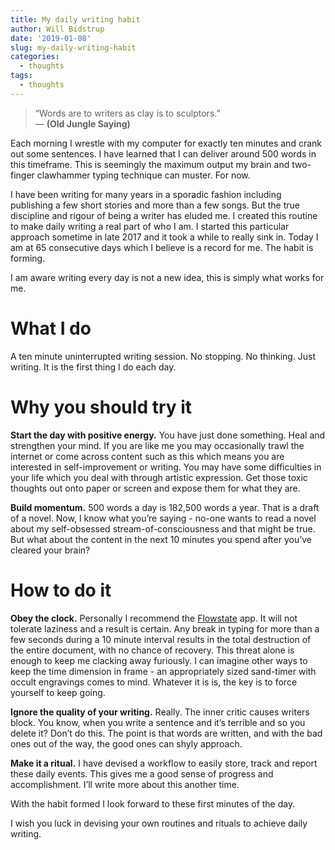 ```yaml
---
title: My daily writing habit
author: Will Bidstrup
date: '2019-01-08'
slug: my-daily-writing-habit
categories:
  - thoughts
tags:
  - thoughts
---
```


>“Words are to writers as clay is to sculptors.”  
> ― **(Old Jungle Saying)**  


Each morning I wrestle with my computer for exactly ten minutes and crank out some sentences. I have learned that I can deliver around 500 words in this timeframe. This is seemingly the maximum output my brain and two-finger clawhammer typing technique can muster. For now.  

I have been writing for many years in a sporadic fashion including publishing a few short stories and more than a few songs. But the true discipline and rigour of being a writer has eluded me. I created this routine to make daily writing a real part of who I am.  I started this particular approach sometime in late 2017 and it took a while to really sink in. Today I am at 65 consecutive days which I believe is a record for me. The habit is forming.  

I am aware writing every day is not a new idea, this is simply what works for me.  


# What I do

A ten minute uninterrupted writing session. No stopping. No thinking. Just writing. It is the first thing I do each day.  

# Why you should try it

**Start the day with positive energy.** You have just done something. 
Heal and strengthen your mind. If you are like me you may occasionally trawl the internet or come across content such as this which means you are interested in self-improvement or writing. You may have some difficulties in your life which you deal with through artistic expression. Get those toxic thoughts out onto paper or screen and expose them for what they are.  

**Build momentum.** 500 words a day is 182,500 words a year. That is a draft of a novel. Now, I know what you’re saying - no-one wants to read a novel about my self-obsessed stream-of-consciousness and that might be true. But what about the content in the next 10 minutes you spend after you’ve cleared your brain? 

# How to do it

**Obey the clock.** Personally I recommend the [Flowstate](http://hailoverman.com/flowstate) app. It will not tolerate laziness and a result is certain. Any break in typing for more than a few seconds during a 10 minute interval results in the total destruction of the entire document, with no chance of recovery. This threat alone is enough to keep me clacking away furiously. I can imagine other ways to keep the time dimension in frame - an appropriately sized sand-timer with occult engravings comes to mind. Whatever it is is, the key is to force yourself to keep going.  

**Ignore the quality of your writing.** Really. The inner critic causes writers block. You know, when you write a sentence and it’s terrible and so you delete it? Don’t do this. The point is that words are written, and with the bad ones out of the way, the good ones can shyly approach.  

**Make it a ritual.** I have devised a workflow to easily store, track and report these daily events. This gives me a good sense of progress and accomplishment. I'll write more about this another time.    

With the habit formed I look forward to these first minutes of the day.  

I wish you luck in devising your own routines and rituals to achieve daily writing.  